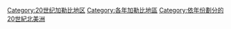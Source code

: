 [[Category:20世纪加勒比地区|Category:20世纪加勒比地区]]
[[Category:各年加勒比地區|Category:各年加勒比地區]]
[[Category:依年份劃分的20世紀北美洲|Category:依年份劃分的20世紀北美洲]]